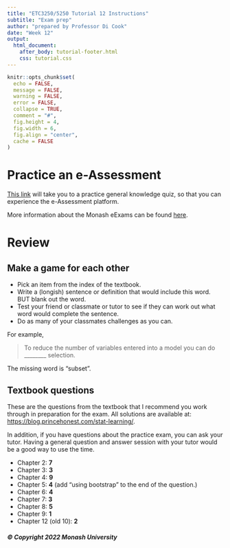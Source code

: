 ```yaml
---
title: "ETC3250/5250 Tutorial 12 Instructions"
subtitle: "Exam prep"
author: "prepared by Professor Di Cook"
date: "Week 12"
output:
  html_document:
    after_body: tutorial-footer.html
    css: tutorial.css
---
```


```r
knitr::opts_chunk$set(
  echo = FALSE,
  message = FALSE,
  warning = FALSE,
  error = FALSE, 
  collapse = TRUE,
  comment = "#",
  fig.height = 4,
  fig.width = 6,
  fig.align = "center",
  cache = FALSE
)
```

# Practice an e-Assessment

[This link](https://student-eassessment.monash.edu/enrol/index.php?id=1948) will take you to a practice general knowledge quiz, so that you can experience the e-Assessment platform.

More information about the Monash eExams can be found [here](https://www.monash.edu/students/admin/exams/electronic-exams).

# Review

## Make a game for each other

- Pick an item from the index of the textbook. 
- Write a (longish) sentence or definition that would include this word. BUT blank out the word. 
- Test your friend or classmate or tutor to see if they can work out what word would complete the sentence.
- Do as many of your classmates challenges as you can.

For example, 

> To reduce the number of variables entered into a model you can do ________ selection.

The missing word is "subset". 


## Textbook questions

These are the questions from the textbook that I recommend you work through in preparation for the exam. All solutions are available at: [https://blog.princehonest.com/stat-learning/](https://blog.princehonest.com/stat-learning/).

In addition, if you have questions about the practice exam, you can ask your tutor. Having a general question and answer session with your tutor would be a good way to use the time. 

- Chapter 2: **7**
- Chapter 3: **3**
- Chapter 4: **9**
- Chapter 5: **4** (add "using bootstrap" to the end of the question.)
- Chapter 6: **4**
- Chapter 7: **3**
- Chapter 8: **5**
- Chapter 9: **1**
- Chapter 12 (old 10): **2**

##### © Copyright 2022 Monash University
